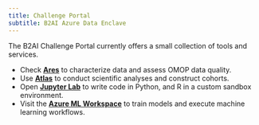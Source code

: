 ```yaml
---
title: Challenge Portal
subtitle: B2AI Azure Data Enclave
---
```


The B2AI Challenge Portal currently offers a small collection of tools and services.

- Check **[Ares](/ares/)** to characterize data and assess OMOP data quality.
- Use **[Atlas](/atlas/)** to conduct scientific analyses and construct cohorts.
- Open **[Jupyter Lab](/lab/)** to write code in Python, and R in a custom sandbox environment.
- Visit the **[Azure ML Workspace](/mlw/)** to train models and execute machine learning workflows.
